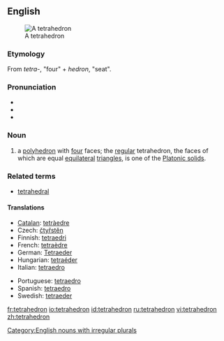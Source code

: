 {{wikipedia}}
==English==
[[Image:Tetrahedron.jpg|thumb|A tetrahedron]]

===Etymology===
From {{Gr.}} ''tetra-'', "four" + ''hedron'', "seat".

===Pronunciation===
* {{enPR|/tĕtrəhē'drən/}}
* {{IPA|/tɛtrəˈhiːdrən/}}
* {{SAMPA|/tE.tr@."hi.dr@n/}}

===Noun===
{{en-noun|pl2=tetrahedra}}

# {{geometry}} a [[polyhedron]] with [[four]] faces; the [[regular]] tetrahedron, the faces of which are equal [[equilateral]] [[triangle]]s, is one of the [[Platonic solid]]s.

===Related terms===
* [[tetrahedral]]

====Translations====
{{rfc-level|Translations at L4+ not in L3 POS section (AutoFormat would have corrected level of Related terms)}}
{{trans-top|polyhedron}}
* [[Catalan]]: [[tetràedre]] {{m}}
* Czech: [[čtyřstěn]] {{m}}
* Finnish: [[tetraedri]]
* French: [[tetraèdre]] {{m}}
* German: [[Tetraeder]] {{n}}
* Hungarian: [[tetraéder]]
* Italian: [[tetraedro]] {{m}}
{{trans-mid}}
* Portuguese: [[tetraedro]] {{m}}
* Spanish: [[tetraedro]] {{m}}
* Swedish: [[tetraeder]] {{c}}
{{trans-bottom}}

[[Category:English nouns with irregular plurals]]

[[fr:tetrahedron]]
[[io:tetrahedron]]
[[id:tetrahedron]]
[[ru:tetrahedron]]
[[vi:tetrahedron]]
[[zh:tetrahedron]]